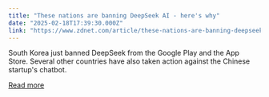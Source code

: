 ```yaml
---
title: "These nations are banning DeepSeek AI - here's why"
date: "2025-02-18T17:39:30.000Z"
link: "https://www.zdnet.com/article/these-nations-are-banning-deepseek-ai-heres-why/"
---
```


South Korea just banned DeepSeek from the Google Play and the App Store. Several other countries have also taken action against the Chinese startup's chatbot.

[Read more](https://www.zdnet.com/article/these-nations-are-banning-deepseek-ai-heres-why/)
